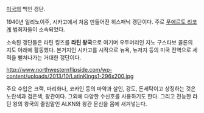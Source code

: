 [[미국]]의 백인 갱단.

1940년 일리노이주, 시카고에서 처음 만들어진 히스패닉 갱단이다. 주로 [[푸에르토 리코]]계 범죄자들이 소속되었다.

소속된 갱단들은 라틴 킹즈를 '''라틴 왕국'''으로 여기며 우두머리인 지노 구스타보 콜론의 지도 아래에 활동했다. 본거지인 시카고를 시작으로 뉴욕, 뉴저지 등의 미국 전역으로 세력을 뻗쳐나가는 거대한 갱단이다. 

http://www.northwesternflipside.com/wp-content/uploads/2013/10/LatinKings1-296x200.jpg

주요 수입은 크랙, 마리화나, 코카인 등의 마약과 살인, 강도, 돈세탁이고 상징하는 것은 노란색과 검은색, 왕관이다. 그외에 다양한 수신호를 사용하기도 한다. 그리고 전능한 라틴 왕의 왕국의 줄임말인 ALKN와 왕관 문신을 몸에 새겨넣는다.
